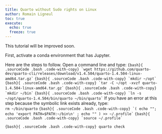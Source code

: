 ```yaml
---
title: Quarto without Sudo rights on Linux
author: Romain Ligneul
toc: true
execute: 
  echo: true
  freeze: true
---
```


:::{.callout-note}
This tutorial will be improved soon.
:::

First, activate a conda environment that has Jupyter.

Here are the steps to follow. Open a command line and type:
```{bash}{ .sourceCode .bash .code-with-copy}
`wget https://github.com/quarto-dev/quarto-cli/releases/download/v1.4.504/quarto-1.4.504-linux-amd64.tar.gz`
```
```{bash}{ .sourceCode .bash .code-with-copy}
`mkdir ~/opt`
```
```{bash}{ .sourceCode .bash .code-with-copy}
`tar -C ~/opt -xvzf quarto-1.4.504-linux-amd64.tar.gz`
```
```{bash}{ .sourceCode .bash .code-with-copy}
`mkdir ~/bin`
```
```{bash}{ .sourceCode .bash .code-with-copy}
`ln -s ~/opt/quarto-1.4.504/bin/quarto ~/bin/quarto`
```
If you have an error at this step because the symbolic link exists already, type:<br> `rm ~/bin/quarto`
```{bash}{ .sourceCode .bash .code-with-copy}
`( echo ""; echo 'export PATH=$PATH:~/bin\n' ; echo "" ) >> ~/.profile`
```
```{bash}{ .sourceCode .bash .code-with-copy}
`source ~/.profile`
```

```{bash}{ .sourceCode .bash .code-with-copy}
quarto check
```
